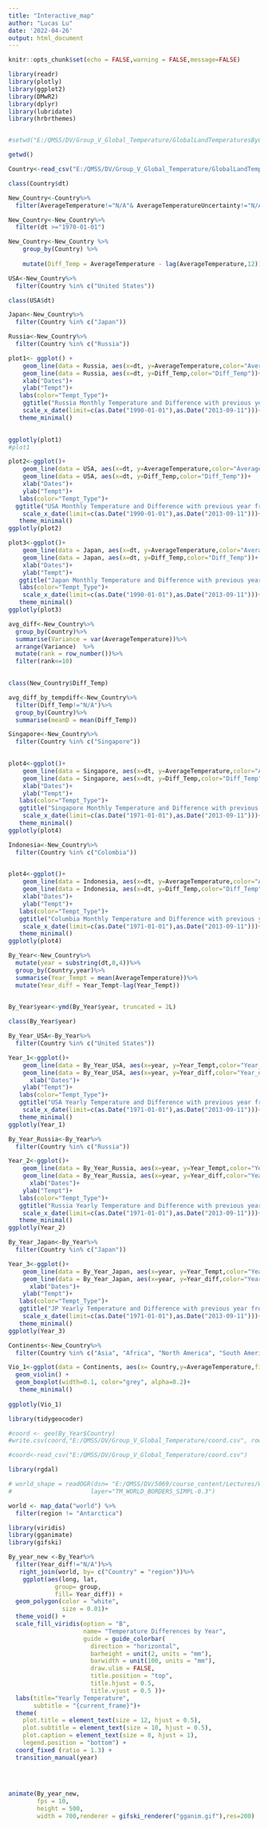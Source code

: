 ```yaml
---
title: "Interactive_map"
author: "Lucas Lu"
date: '2022-04-26'
output: html_document
---
```


```r
knitr::opts_chunk$set(echo = FALSE,warning = FALSE,message=FALSE)
```

```r
library(readr)
library(plotly)
library(ggplot2)
library(DMwR2)
library(dplyr)
library(lubridate)
library(hrbrthemes)
```


```r
```

```r
#setwd("E:/QMSS/DV/Group_V_Global_Temperature/GlobalLandTemperaturesByCountry")
```


```r
getwd()
```

```r
Country<-read_csv("E:/QMSS/DV/Group_V_Global_Temperature/GlobalLandTemperaturesByCountry.csv")
```
```r
class(Country$dt)
```

```r
New_Country<-Country%>%
  filter(AverageTemperature!="N/A"& AverageTemperatureUncertainty!="N/A")
```

```r
New_Country<-New_Country%>%
  filter(dt >="1970-01-01")
```

```r
New_Country<-New_Country %>%
    group_by(Country) %>%
  
    mutate(Diff_Temp = AverageTemperature - lag(AverageTemperature,12))
```






```r
USA<-New_Country%>%
  filter(Country %in% c("United States"))
```

```r
class(USA$dt)
```
```r
Japan<-New_Country%>%
  filter(Country %in% c("Japan"))
```

```r
Russia<-New_Country%>%
  filter(Country %in% c("Russia"))
```


```r
plot1<- ggplot() +
    geom_line(data = Russia, aes(x=dt, y=AverageTemperature,color="AverageTemperature")) +
    geom_line(data = Russia, aes(x=dt, y=Diff_Temp,color="Diff_Temp"))+
    xlab("Dates")+
    ylab("Tempt")+
   labs(color="Tempt_Type")+
    ggtitle("Russia Monthly Temperature and Difference with previous year from 1990 to 2013")+
    scale_x_date(limit=c(as.Date("1990-01-01"),as.Date("2013-09-11")))+
   theme_minimal()

  
ggplotly(plot1)
#plot1
```

```r
plot2<-ggplot()+
    geom_line(data = USA, aes(x=dt, y=AverageTemperature,color="AverageTemperature")) +
    geom_line(data = USA, aes(x=dt, y=Diff_Temp,color="Diff_Temp"))+
    xlab("Dates")+
    ylab("Tempt")+
   labs(color="Tempt_Type")+
  ggtitle("USA Monthly Temperature and Difference with previous year from 1990 to 2013")+
    scale_x_date(limit=c(as.Date("1990-01-01"),as.Date("2013-09-11")))+
   theme_minimal()
ggplotly(plot2)
```


```r
plot3<-ggplot()+
    geom_line(data = Japan, aes(x=dt, y=AverageTemperature,color="AverageTemperature")) +
    geom_line(data = Japan, aes(x=dt, y=Diff_Temp,color="Diff_Temp"))+
    xlab("Dates")+
    ylab("Tempt")+
   ggtitle("Japan Monthly Temperature and Difference with previous year from 1990 to 2013")+
   labs(color="Tempt_Type")+
    scale_x_date(limit=c(as.Date("1990-01-01"),as.Date("2013-09-11")))+
   theme_minimal()
ggplotly(plot3)

```



```r
avg_diff<-New_Country%>%
  group_by(Country)%>%
  summarise(Variance = var(AverageTemperature))%>%
  arrange(Variance)  %>%
  mutate(rank = row_number())%>%
  filter(rank<=10)
  
```

```r
class(New_Country$Diff_Temp)
```


```r
avg_diff_by_tempdiff<-New_Country%>%
  filter(Diff_Temp!="N/A")%>%
  group_by(Country)%>%
  summarise(meanD = mean(Diff_Temp))

```


```r
Singapore<-New_Country%>%
  filter(Country %in% c("Singapore"))
  
```


```r
plot4<-ggplot()+
    geom_line(data = Singapore, aes(x=dt, y=AverageTemperature,color="AverageTemperature")) +
    geom_line(data = Singapore, aes(x=dt, y=Diff_Temp,color="Diff_Temp"))+
    xlab("Dates")+
    ylab("Tempt")+
   labs(color="Tempt_Type")+
   ggtitle("Singapore Monthly Temperature and Difference with previous year from 1990 to 2013")+
    scale_x_date(limit=c(as.Date("1971-01-01"),as.Date("2013-09-11")))+
   theme_minimal()
ggplotly(plot4)
```



```r
Indonesia<-New_Country%>%
  filter(Country %in% c("Colombia"))
  
```


```r
plot4<-ggplot()+
    geom_line(data = Indonesia, aes(x=dt, y=AverageTemperature,color="AverageTemperature")) +
    geom_line(data = Indonesia, aes(x=dt, y=Diff_Temp,color="Diff_Temp"))+
    xlab("Dates")+
    ylab("Tempt")+
   labs(color="Tempt_Type")+
   ggtitle("Columbia Monthly Temperature and Difference with previous year from 1990 to 2013")+
    scale_x_date(limit=c(as.Date("1971-01-01"),as.Date("2013-09-11")))+
   theme_minimal()
ggplotly(plot4)
```


```r

By_Year<-New_Country%>%
  mutate(year = substring(dt,0,4))%>%
  group_by(Country,year)%>%
  summarise(Year_Tempt = mean(AverageTemperature))%>%
  mutate(Year_diff = Year_Tempt-lag(Year_Tempt))
  
```
```r
By_Year$year<-ymd(By_Year$year, truncated = 2L)
```

```r
class(By_Year$year)
```

```r
By_Year_USA<-By_Year%>%
  filter(Country %in% c("United States"))
```

```r
Year_1<-ggplot()+
    geom_line(data = By_Year_USA, aes(x=year, y=Year_Tempt,color="Year_Tempt")) +
    geom_line(data = By_Year_USA, aes(x=year, y=Year_diff,color="Year_diff"))+
      xlab("Dates")+
    ylab("Tempt")+
   labs(color="Tempt_Type")+
   ggtitle("USA Yearly Temperature and Difference with previous year from 1990 to 2013")+
    scale_x_date(limit=c(as.Date("1971-01-01"),as.Date("2013-09-11")))+
   theme_minimal()
ggplotly(Year_1)
```


```r
By_Year_Russia<-By_Year%>%
  filter(Country %in% c("Russia"))
```

```r
Year_2<-ggplot()+
    geom_line(data = By_Year_Russia, aes(x=year, y=Year_Tempt,color="Year_Tempt")) +
    geom_line(data = By_Year_Russia, aes(x=year, y=Year_diff,color="Year_diff"))+
      xlab("Dates")+
    ylab("Tempt")+
   labs(color="Tempt_Type")+
   ggtitle("Russia Yearly Temperature and Difference with previous year from 1990 to 2013")+
    scale_x_date(limit=c(as.Date("1971-01-01"),as.Date("2013-09-11")))+
   theme_minimal()
ggplotly(Year_2)
```


```r
By_Year_Japan<-By_Year%>%
  filter(Country %in% c("Japan"))
```

```r
Year_3<-ggplot()+
    geom_line(data = By_Year_Japan, aes(x=year, y=Year_Tempt,color="Year_Tempt")) +
    geom_line(data = By_Year_Japan, aes(x=year, y=Year_diff,color="Year_diff"))+
      xlab("Dates")+
    ylab("Tempt")+
   labs(color="Tempt_Type")+
   ggtitle("JP Yearly Temperature and Difference with previous year from 1990 to 2013")+
    scale_x_date(limit=c(as.Date("1971-01-01"),as.Date("2013-09-11")))+
   theme_minimal()
ggplotly(Year_3)
```


```r
Continents<-New_Country%>%
  filter(Country %in% c("Asia", "Africa", "North America", "South America", "Antarctica", 'Europe','Oceania'))
```

```r

Vio_1<-ggplot(data = Continents, aes(x= Country,y=AverageTemperature,fill=Country))+
  geom_violin() +
  geom_boxplot(width=0.1, color="grey", alpha=0.2)+
   theme_minimal()
  
ggplotly(Vio_1)
```

```r
library(tidygeocoder)
```
```r
#coord <- geo(By_Year$Country)
#write.csv(coord,"E:/QMSS/DV/Group_V_Global_Temperature/coord.csv", row.names = FALSE,fileEncoding = "UTF-8")
```

```r
#coord<-read_csv("E:/QMSS/DV/Group_V_Global_Temperature/coord.csv")
```

```r
library(rgdal)
```



```r
# world_shape = readOGR(dsn= "E:/QMSS/DV/5069/course_content/Lectures/Week07/data/world_map", 
#                      layer="TM_WORLD_BORDERS_SIMPL-0.3")
```



```r
world <- map_data("world") %>%
  filter(region != "Antarctica")
```


```r
library(viridis)
library(gganimate)
library(gifski)
```

```r
By_year_new <-By_Year%>%
  filter(Year_diff!="N/A")%>%
   right_join(world, by= c("Country" = "region"))%>%
    ggplot(aes(long, lat, 
             group= group, 
             fill= Year_diff)) +
  geom_polygon(color = "white", 
               size = 0.01)+
  theme_void() +
  scale_fill_viridis(option = "B",
                     name= "Temperature Differences by Year",
                     guide = guide_colorbar(
                       direction = "horizontal",
                       barheight = unit(2, units = "mm"),
                       barwidth = unit(100, units = "mm"),
                       draw.ulim = FALSE,
                       title.position = "top",
                       title.hjust = 0.5,
                       title.vjust = 0.5 ))+
  labs(title="Yearly Temperature",
       subtitle = "{current_frame}")+
  theme(
    plot.title = element_text(size = 12, hjust = 0.5),
    plot.subtitle = element_text(size = 10, hjust = 0.5),
    plot.caption = element_text(size = 8, hjust = 1),
    legend.position = "bottom") +
  coord_fixed (ratio = 1.3) +
  transition_manual(year)

  
      
```
```r
animate(By_year_new, 
        fps = 10, 
        height = 500, 
        width = 700,renderer = gifski_renderer("gganim.gif"),res=200)
```




